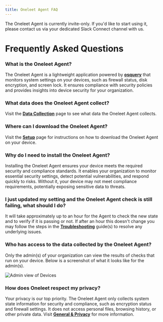 ```yaml
---
title: Oneleet Agent FAQ
---
```



<Callout type="warning">
  The Oneleet Agent is currently invite-only. If you'd like to start using it, please contact us via your dedicated Slack Connect channel with us.
</Callout>

# Frequently Asked Questions

### What is the Oneleet Agent?

The Oneleet Agent is a lightweight application powered by [**osquery**](https://osquery.io/) that monitors system settings on your devices, such as firewall status, disk encryption, and screen lock. It ensures compliance with security policies and provides insights into device security for your organization.

### What data does the Oneleet Agent collect?

Visit the [**Data Collection**](/oneleet-agent/data-collection) page to see what data the Oneleet Agent collects.

### Where can I download the Oneleet Agent?

Visit the [**Setup**](/oneleet-agent/setup) page for instructions on how to download the Oneleet Agent on your device.

### Why do I need to install the Oneleet Agent?

Installing the Oneleet Agent ensures your device meets the required security and compliance standards. It enables your organization to monitor essential security settings, detect potential vulnerabilities, and respond quickly to risks. Without it, your device may not meet compliance requirements, potentially exposing sensitive data to threats.

### I just updated my setting and the Oneleet Agent check is still failing, what should I do?

It will take approximately up to an hour for the Agent to check the new state and to verify if it is passing or not. If after an hour this doesn't change you may follow the steps in the [**Troubleshooting**](/oneleet-agent/troubleshooting) guide(s) to resolve any underlying issues.

### Who has access to the data collected by the Oneleet Agent?

Only the admin(s) of your organization can view the results of checks that run on your device. Below is a screenshot of what it looks like for the admin(s).

![Admin view of Devices](/oneleet-agent/device-admin-view.png)

### How does Oneleet respect my privacy?

Your privacy is our top priority. The Oneleet Agent only collects system state information for security and compliance, such as encryption status and firewall settings. It does not access personal files, browsing history, or other private data. Visit [**General & Privacy**](/oneleet-agent/general-privacy) for more information.

